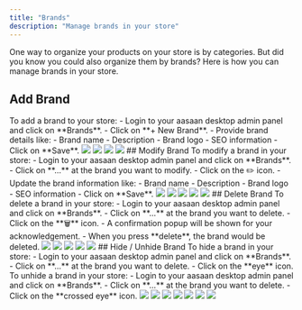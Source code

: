 ```yaml
---
title: "Brands"
description: "Manage brands in your store"
---
```


<Tip>One way to organize your products on your store is by categories. But did you know you could also organize them by brands? Here is how you can manage brands in your store.</Tip>

## Add Brand
<Tabs>
        <Tab title="Steps">
                To add a brand to your store:
                - Login to your aasaan desktop admin panel and click on **Brands**.
                - Click on **+ New Brand**.
                - Provide brand details like:
                        - Brand name
                        - Description
                        - Brand logo 
                        - SEO information
                - Click on **Save**.
        </Tab>
        <Tab title="Screenshots">
                <Frame>
                <img src="https://cdn.lightbooks-dev.io/docs/brands/brands-01.png" />
                </Frame>
                <Frame>
                <img src="https://cdn.lightbooks-dev.io/docs/brands/brands-02.png" />
                </Frame>
                <Frame>
                <img src="https://cdn.lightbooks-dev.io/docs/brands/brands-03.png" />
                </Frame>
                <Frame>
                <img src="https://cdn.lightbooks-dev.io/docs/brands/brands-04.png" />
                </Frame>
        </Tab>
</Tabs>
## Modify Brand
<Tabs>
        <Tab title="Steps">
                To modify a brand in your store:
                - Login to your aasaan desktop admin panel and click on **Brands**.
                - Click on **...** at the brand you want to modify.
                - Click on the ✏️ icon.
                - Update the brand information like:
                        - Brand name
                        - Description
                        - Brand logo 
                        - SEO information
                - Click on **Save**.
        </Tab>
        <Tab title="Screenshots">
                <Frame>
                <img src="https://cdn.lightbooks-dev.io/docs/brands/brands-01.png" />
                </Frame>
                <Frame>
                <img src="https://cdn.lightbooks-dev.io/docs/brands/brands-edit-01.png" />
                </Frame>
                <Frame>
                <img src="https://cdn.lightbooks-dev.io/docs/brands/brands-edit-02.png" />
                </Frame>
                <Frame>
                <img src="https://cdn.lightbooks-dev.io/docs/brands/brands-edit-03.png" />
                </Frame>
                <Frame>
                <img src="https://cdn.lightbooks-dev.io/docs/brands/brands-edit-04.png" />
                </Frame>
        </Tab>
</Tabs>
## Delete Brand
<Tabs>
        <Tab title="Steps">
                To delete a brand in your store:
                - Login to your aasaan desktop admin panel and click on **Brands**.
                - Click on **...** at the brand you want to delete.
                - Click on the **🗑** icon.
                - A confirmation popup will be shown for your acknowledgement.
                - When you press **delete**, the brand would be deleted.
        </Tab>
        <Tab title="Screenshots">
                <Frame>
                <img src="https://cdn.lightbooks-dev.io/docs/brands/brands-01.png" />
                </Frame>
                <Frame>
                <img src="https://cdn.lightbooks-dev.io/docs/brands/brands-delete-01.png" />
                </Frame>
                <Frame>
                <img src="https://cdn.lightbooks-dev.io/docs/brands/brands-delete-02.png" />
                </Frame>
                <Frame>
                <img src="https://cdn.lightbooks-dev.io/docs/brands/brands-delete-03.png" />
                </Frame>
                <Frame>
                <img src="https://cdn.lightbooks-dev.io/docs/brands/brands-delete-04.png" />
                </Frame>
        </Tab>
</Tabs>
## Hide / Unhide Brand
<Tabs>
        <Tab title="Steps">
                To hide a brand in your store:
                        - Login to your aasaan desktop admin panel and click on **Brands**.
                        - Click on **...** at the brand you want to delete.
                        - Click on the **eye** icon.
                To unhide a brand in your store:
                        - Login to your aasaan desktop admin panel and click on **Brands**.
                        - Click on **...** at the brand you want to delete.
                        - Click on the **crossed eye** icon.
        </Tab>
        <Tab title="Screenshots">
                <Frame>
                <img src="https://cdn.lightbooks-dev.io/docs/brands/brands-01.png" />
                </Frame>
                <Frame>
                <img src="https://cdn.lightbooks-dev.io/docs/brands/brands-hide-01.png" />
                </Frame>
                <Frame>
                <img src="https://cdn.lightbooks-dev.io/docs/brands/brands-hide-02.png" />
                </Frame>
                <Frame>
                <img src="https://cdn.lightbooks-dev.io/docs/brands/brands-hide-03.png" />
                </Frame>
                <Frame>
                <img src="https://cdn.lightbooks-dev.io/docs/brands/brands-unhide-01.png" />
                </Frame>
                <Frame>
                <img src="https://cdn.lightbooks-dev.io/docs/brands/brands-unhide-02.png" />
                </Frame>
                <Frame>
                <img src="https://cdn.lightbooks-dev.io/docs/brands/brands-unhide-03.png" />
                </Frame>
        </Tab>
</Tabs>
